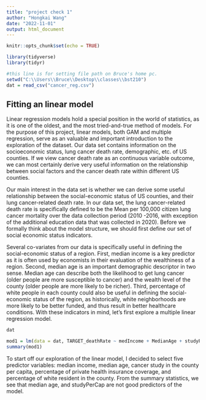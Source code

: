 ```yaml
---
title: "project check 1"
author: "Hongkai Wang"
date: "2022-11-01"
output: html_document
---
```


```r
knitr::opts_chunk$set(echo = TRUE)
```


```r
library(tidyverse)
library(tidyr)

#this line is for setting file path on Bruce's home pc. 
setwd("C:\\Users\\Bruce\\Desktop\\classes\\bst210")
dat = read_csv("cancer_reg.csv")
```



## Fitting an linear model

Linear regression models hold a special position in the world of statistics, as it is one of the oldest, and the most tried-and-true method of models. For the purpose of this project, linear models, both GAM and multiple regression, serve as an valuable and important introduction to the exploration of the dataset. Our data set contains information on the socioeconomic status, lung cancer death rate, demographic, etc. of US counties. If we view cancer death rate as an continuous variable outcome, we can most certainly derive very useful information on the relationship between social factors and the cancer death rate within different US counties. 

Our main interest in the data set is whether we can derive some useful relationship between the social-economic status of US counties, and their lung cancer-related death rate. In our data set, the lung cancer-related death rate is specifically defined to be the Mean per 100,000 citizen lung cancer mortality over the data collection period (2010 -2016, with exception of the additional education data that was collected in 2020). Before we formally think about the model structure, we should first define our set of social economic status indicators. 

Several co-variates from our data is specifically useful in defining the social-economic status of a region. First, median income is a key predictor as it is often used by economists in their evaluation of the wealthiness of a region. Second, median age is an important demographic descriptor in two sense. Median age can describe both the likelihood to get lung cancer (older people are more susceptible to cancer) and the wealth level of the county (older people are more likely to be richer). Third, percentage of white people in each county could also be useful in defining the social-economic status of the region, as historically, white neighborhoods are more likely to be better funded, and thus result in better healthcare conditions. With these indicators in mind, let's first explore a multiple linear regression model. 


```r
dat

mod1 = lm(data = dat, TARGET_deathRate ~ medIncome + MedianAge + studyPerCap + PctPrivateCoverage + PctWhite)
summary(mod1)
```

To start off our exploration of the linear model, I decided to select five predictor variables: median income, median age, cancer study in the county per capita, percentage of private health insurance coverage, and percentage of white resident in the county. From the summary statistics, we see that median age, and studyPerCap are not good predictors of the model. 